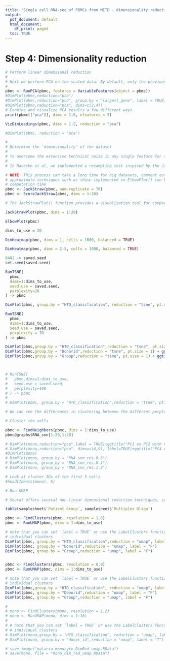 ```yaml
---
title: "Single cell RNA-seq of PBMCs from MITD - dimensionality reduction"
output:
  pdf_document: default
  html_document:
    df_print: paged
  toc: TRUE
---
```


<!-- ```{r, echo = F} -->
<!-- # knitr::opts_chunk$set(warning = F, message = F) -->
<!-- # knitr::opts_chunk$set(fig.pos = "!H", out.extra = "") -->
<!-- #knitr::opts_chunk$set(tidy.opts=list(width.cutoff=80),tidy=TRUE) -->

<!-- ``` -->

<!-- ```{r load_libraries, echo = F, message = F, warning = F} -->
<!-- library(Seurat) -->
<!-- library(patchwork) -->
<!-- library(readxl) -->
<!-- library(tidyverse) -->
<!-- library(ggplot2) -->
<!-- library(ggpubr) -->
<!-- library(reshape2) -->
<!-- library(broom) -->
<!-- library(stringr) -->
<!-- remotes::install_github('chris-mcginnis-ucsf/DoubletFinder') -->
<!-- library(DoubletFinder) -->
<!-- ``` -->

<!-- ```{r} -->
<!-- load("malaria_monocyte_normalised.RData") -->
<!-- ``` -->

# Step 4: Dimensionality reduction

```r
# Perform linear dimensional reduction
# 
# Next we perform PCA on the scaled data. By default, only the previously determined variable features are used as input, but can be defined using features argument if you wish to choose a different subset.
# 
pbmc <- RunPCA(pbmc, features = VariableFeatures(object = pbmc))
#DimPlot(pbmc,reduction="pca")
#DimPlot(pbmc,reduction="pca", group.by = "largest_gene", label = TRUE, label.size = 3)# + NoLegend()
#DimPlot(pbmc,reduction="pca", dims=c(3,4))
# Examine and visualize PCA results a few different ways
print(pbmc[["pca"]], dims = 1:5, nfeatures = 5)

VizDimLoadings(pbmc, dims = 1:2, reduction = "pca")

#DimPlot(pbmc, reduction = "pca")
```

```r
# 
# Determine the ‘dimensionality’ of the dataset
# 
# To overcome the extensive technical noise in any single feature for scRNA-seq data, Seurat clusters cells based on their PCA scores, with each PC essentially representing a ‘metafeature’ that combines information across a correlated feature set. The top principal components therefore represent a robust compression of the dataset. However, how many components should we choose to include? 10? 20? 100?
# 
# In Macosko et al, we implemented a resampling test inspired by the JackStraw procedure. We randomly permute a subset of the data (1% by default) and rerun PCA, constructing a ‘null distribution’ of feature scores, and repeat this procedure. We identify ‘significant’ PCs as those who have a strong enrichment of low p-value features.

# NOTE: This process can take a long time for big datasets, comment out for expediency. More
# approximate techniques such as those implemented in ElbowPlot() can be used to reduce
# computation time
pbmc <- JackStraw(pbmc, num.replicate = 70)
pbmc <- ScoreJackStraw(pbmc, dims = 1:20)

# The JackStrawPlot() function provides a visualization tool for comparing the distribution of p-values for each PC with a uniform distribution (dashed line). ‘Significant’ PCs will show a strong enrichment of features with low p-values (solid curve above the dashed line). In this case it appears that there is a sharp drop-off in significance after the first 10-12 PCs.

JackStrawPlot(pbmc, dims = 1:20)

ElbowPlot(pbmc)
```

```r
dims_to_use = 20
```

```r
DimHeatmap(pbmc, dims = 1, cells = 1000, balanced = TRUE)

DimHeatmap(pbmc, dims = 2:5, cells = 1000, balanced = TRUE)

```

```r
8482 -> saved.seed
set.seed(saved.seed)

RunTSNE(
  pbmc,
  dims=1:dims_to_use,
  seed.use = saved.seed, 
  perplexity=20
) -> pbmc

DimPlot(pbmc, group.by = "HTO_classification", reduction = "tsne", pt.size = 1) + ggtitle("tSNE with Perplexity 20")

RunTSNE(
  pbmc,
  dims=1:dims_to_use,
  seed.use = saved.seed,
  pexplexity = 70
) -> pbmc

DimPlot(pbmc,group.by = "HTO_classification",reduction = "tsne", pt.size = 1) + ggtitle("tSNE with Perplexity 70")
DimPlot(pbmc,group.by = "Donorid",reduction = "tsne", pt.size = 1) + ggtitle("tSNE with Perplexity 70")
DimPlot(pbmc,group.by = "Group",reduction = "tsne", pt.size = 1) + ggtitle("tSNE with Perplexity 70")



# RunTSNE(
#   pbmc,dims=1:dims_to_use,
#   seed.use = saved.seed,
#   perplexity=100
# ) -> pbmc
# 
# DimPlot(pbmc, group.by = "HTO_classification",reduction = "tsne", pt.size = 1) + ggtitle("tSNE with Perplexity 200")

# We can see the differences in clustering between the different perplexities - the structures aren’t completely different but the compactness of them and the emphasis on smaller clusters certainly changes. We can also see that there isn’t a huge effect of cell cycle in that all cycles are generally represented in all clusters, with maybe one cluster being somewhat depleted for cells in S-phase.
```

```r
# Cluster the cells

pbmc <- FindNeighbors(pbmc, dims = 1:dims_to_use)
pbmc@graphs$RNA_snn[1:20,1:20]

# DimPlot(mono,reduction="pca",label = TRUE)+ggtitle("PC1 vs PC2 with Clusters")
# DimPlot(mono,reduction="pca", dims=c(4,9), label=TRUE)+ggtitle("PC4 vs PC9 with Clusters")
#DimPlot(mono)
# DimPlot(mono, group_by = "RNA_snn_res.0.6")
# DimPlot(mono, group_by = "RNA_snn_res.0.1")
# DimPlot(mono, group_by = "RNA_snn_res.1.2")

# Look at cluster IDs of the first 5 cells
#head(Idents(mono), 5)
```

```r
# Run UMAP

# Seurat offers several non-linear dimensional reduction techniques, such as tSNE and UMAP, to visualize and explore these datasets. The goal of these algorithms is to learn the underlying manifold of the data in order to place similar cells together in low-dimensional space. Cells within the graph-based clusters determined above should co-localize on these dimension reduction plots. As input to the UMAP and tSNE, we suggest using the same PCs as input to the clustering analysis.

table(samplesheet$`Patient Group`, samplesheet$`Multiplex Oligo`)

pbmc <- FindClusters(pbmc, resolution = 1.0)
pbmc <- RunUMAP(pbmc, dims = 1:dims_to_use)

# note that you can set `label = TRUE` or use the LabelClusters function to help label
# individual clusters
DimPlot(pbmc, group.by = "HTO_classification",reduction = "umap", label = "F")
DimPlot(pbmc, group.by = "Donorid",reduction = "umap", label = "F")
DimPlot(pbmc, group.by = "Group",reduction = "umap", label = "F")


pbmc <- FindClusters(pbmc, resolution = 0.9)
pbmc <- RunUMAP(pbmc, dims = 1:dims_to_use)

# note that you can set `label = TRUE` or use the LabelClusters function to help label
# individual clusters
DimPlot(pbmc,group.by = "HTO_classification", reduction = "umap", label = "F")
DimPlot(pbmc, group.by = "Donorid",reduction = "umap", label = "F")
DimPlot(pbmc, group.by = "Group",reduction = "umap", label = "F")

# 
# mono <- FindClusters(mono, resolution = 1.2)
# mono <- RunUMAP(mono, dims = 1:10)
# 
# # note that you can set `label = TRUE` or use the LabelClusters function to help label
# # individual clusters
# DimPlot(mono,group.by = "HTO_classification", reduction = "umap", label = "T")
# DimPlot(mono, group.by = "donor_id",reduction = "umap", label = "T")

```

```r
# save.image("malaria_monocyte_DimRed_umap.RData")
# save(mono, file = "mono_dim_red_umap.RData")
```